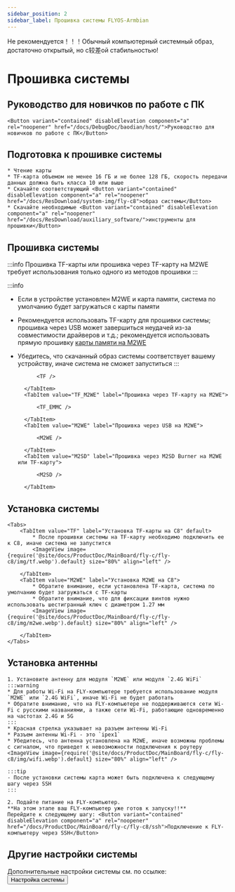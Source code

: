 ```yaml
---
sidebar_position: 2
sidebar_label: Прошивка системы FLYOS-Armbian
---
```


Не рекомендуется！！！Обычный компьютерный системный образ, достаточно открытый, но с较差ой стабильностью!





# Прошивка системы

## Руководство для новичков по работе с ПК

    <Button variant="contained" disableElevation component="a" rel="noopener" href="/docs/DebugDoc/baodian/host/">Руководство для новичков по работе с ПК</Button>

## Подготовка к прошивке системы

    * Чтение карты
    * TF-карта объемом не менее 16 ГБ и не более 128 ГБ, скорость передачи данных должна быть класса 10 или выше
    * Скачайте соответствующий <Button variant="contained" disableElevation component="a" rel="noopener" href="/docs/ResDownload/system-img/fly-c8">образ системы</Button>
    * Скачайте необходимые <Button variant="contained" disableElevation component="a" rel="noopener" href="/docs/ResDownload/auxiliary_software/">инструменты для прошивки</Button>

## Прошивка системы

:::info
Прошивка TF-карты или прошивка через TF-карту на M2WE требует использования только одного из методов прошивки
:::

:::info
* Если в устройстве установлен M2WE и карта памяти, система по умолчанию будет загружаться с карты памяти
* Рекомендуется использовать TF-карту для прошивки системы; прошивка через USB может завершиться неудачей из-за совместимости драйверов и т.д.; рекомендуется использовать прямую прошивку [карты памяти на M2WE](https://mellow-next.klipper.cn/docs/ProductDoc/SBC/fly-pi-v2/fly-os)
* Убедитесь, что скачанный образ системы соответствует вашему устройству, иначе система не сможет запуститься
:::

    <Tabs>
        <TabItem value="TF" label="Прошивка на TF-карту" default>
            
            <TF />
            
        </TabItem>
        <TabItem value="TF_M2WE" label="Прошивка через TF-карту на M2WE">
            
            <TF_EMMC />

        </TabItem>
        <TabItem value="M2WE" label="Прошивка через USB на M2WE">
            
            <M2WE />

        </TabItem>
        <TabItem value="M2SD" label="Прошивка через M2SD Burner на M2WE или TF-карту">
            
            <M2SD />

        </TabItem>
    </Tabs>

## Установка системы

    <Tabs>
        <TabItem value="TF" label="Установка TF-карты на C8" default>
            * После прошивки системы на TF-карту необходимо подключить ее к C8, иначе система не запустится
            <ImageView image={require('@site/docs/ProductDoc/MainBoard/fly-c/fly-c8/img/tf.webp').default} size="80%" align="left" />  

        </TabItem>
        <TabItem value="M2WE" label="Установка M2WE на C8">
            * Обратите внимание, если установлена TF-карта, система по умолчанию будет загружаться с TF-карты
            * Обратите внимание, что для фиксации винтов нужно использовать шестигранный ключ с диаметром 1.27 мм
            <ImageView image={require('@site/docs/ProductDoc/MainBoard/fly-c/fly-c8/img/m2we.webp').default} size="80%" align="left" />  

        </TabItem>
    </Tabs>

## Установка антенны

    1. Установите антенну для модуля `M2WE` или модуля `2.4G WiFi`
    :::warning
    * Для работы Wi-Fi на FLY-компьютере требуется использование модуля `M2WE` или `2.4G WiFi`, иначе Wi-Fi не будет работать
    * Обратите внимание, что на FLY-компьютере не поддерживаются сети Wi-Fi с русскими названиями, а также сети Wi-Fi, работающие одновременно на частотах 2.4G и 5G
    :::
    * Красная стрелка указывает на разъем антенны Wi-Fi
    * Разъем антенны Wi-Fi - это `ipex1`
    * Убедитесь, что антенна установлена на M2WE, иначе возможны проблемы с сигналом, что приведет к невозможности подключения к роутеру
    <ImageView image={require('@site/docs/ProductDoc/MainBoard/fly-c/fly-c8/img/wifi.webp').default} size="80%" align="left" /> 

    :::tip
    - После установки системы карта может быть подключена к следующему шагу через SSH
    :::

    2. Подайте питание на FLY-компьютер.  
    **На этом этапе ваш FLY-компьютер уже готов к запуску!!**  
    Перейдите к следующему шагу: <Button variant="contained" disableElevation component="a" rel="noopener" href="/docs/ProductDoc/MainBoard/fly-c/fly-c8/ssh">Подключение к FLY-компьютеру через SSH</Button>

## Другие настройки системы

Дополнительные настройки системы см. по ссылке: <Button variant="contained" disableElevation component="a" rel="noopener" href="/docs/ProductDoc/MainBoard/fly-c/fly-c8/flyos/os_config">Настройка системы</Button>

